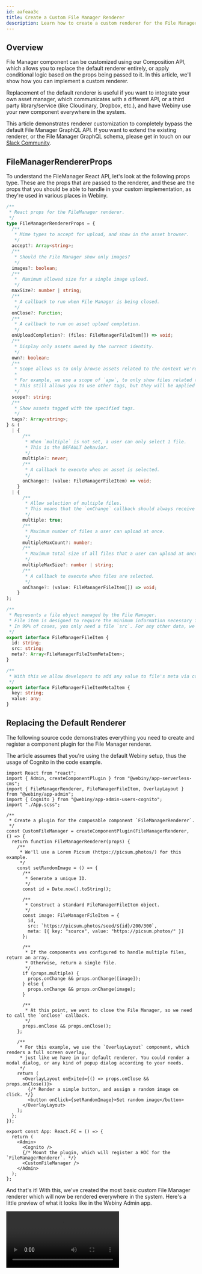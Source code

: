 ```yaml
---
id: aafeaa3c
title: Create a Custom File Manager Renderer
description: Learn how to create a custom renderer for the File Manager component
---
```



## Overview

File Manager component can be customized using our Composition API, which allows you to replace the default renderer entirely, or apply conditional logic based on the props being passed to it. In this article, we'll show how you can implement a custom renderer.

Replacement of the default renderer is useful if you want to integrate your own asset manager, which communicates with a different API, or a third party library/service (like Cloudinary, Dropbox, etc.), and have Webiny use your new component everywhere in the system.

<Alert type="info" title="Important">

This article demonstrates renderer customization to completely bypass the default File Manager GraphQL API. If you want to extend the existing renderer, or the File Manager GraphQL schema, please get in touch on our [Slack Community](https://www.webiny.com/slack).

</Alert>

## FileManagerRendererProps

To understand the FileManager React API, let's look at the following props type. These are the props that are passed to the renderer, and these are the props that you should be able to handle in your custom implementation, as they're used in various places in Webiny.

```ts
/**
 * React props for the FileManager renderer.
 */
type FileManagerRendererProps = {
  /**
   * Mime types to accept for upload, and show in the asset browser.
   */
  accept?: Array<string>;
  /**
   * Should the File Manager show only images?
   */
  images?: boolean;
  /**
   *  Maximum allowed size for a single image upload.
   */
  maxSize?: number | string;
  /**
   * A callback to run when File Manager is being closed.
   */
  onClose?: Function;
  /**
   * A callback to run on asset upload completion.
   */
  onUploadCompletion?: (files: FileManagerFileItem[]) => void;
  /**
   * Display only assets owned by the current identity.
   */
  own?: boolean;
  /**
   * Scope allows us to only browse assets related to the context we're in.
   *
   * For example, we use a scope of `apw`, to only show files related to the APW (Advanced Publishing Workflow) app.
   * This still allows you to use other tags, but they will be applied on top of the scope tag.
   */
  scope?: string;
  /**
   * Show assets tagged with the specified tags.
   */
  tags?: Array<string>;
} & (
  | {
      /**
       * When `multiple` is not set, a user can only select 1 file.
       * This is the DEFAULT behavior.
       */
      multiple?: never;
      /**
       * A callback to execute when an asset is selected.
       */
      onChange?: (value: FileManagerFileItem) => void;
    }
  | {
      /**
       * Allow selection of multiple files.
       * This means that the `onChange` callback should always receive an array of files.
       */
      multiple: true;
      /**
       * Maximum number of files a user can upload at once.
       */
      multipleMaxCount?: number;
      /**
       * Maximum total size of all files that a user can upload at once.
       */
      multipleMaxSize?: number | string;
      /**
       * A callback to execute when files are selected.
       */
      onChange?: (value: FileManagerFileItem[]) => void;
    }
);

/**
 * Represents a file object managed by the File Manager.
 * File item is designed to require the minimum information necessary for all the Webiny apps to operate.
 * In 99% of cases, you only need a file `src`. For any other data, we use the `meta` array of objects.
 */
export interface FileManagerFileItem {
  id: string;
  src: string;
  meta?: Array<FileManagerFileItemMetaItem>;
}

/**
 * With this we allow developers to add any value to file's meta via component composition, thus the `value: any`.
 */
export interface FileManagerFileItemMetaItem {
  key: string;
  value: any;
}
```

## Replacing the Default Renderer

The following source code demonstrates everything you need to create and register a component plugin for the File Manager renderer.

The article assumes that you're using the default Webiny setup, thus the usage of Cognito in the code example.

```tsx apps/admin/src/App.tsx
import React from "react";
import { Admin, createComponentPlugin } from "@webiny/app-serverless-cms";
import { FileManagerRenderer, FileManagerFileItem, OverlayLayout } from "@webiny/app-admin";
import { Cognito } from "@webiny/app-admin-users-cognito";
import "./App.scss";

/**
 * Create a plugin for the composable component `FileManagerRenderer`.
 */
const CustomFileManager = createComponentPlugin(FileManagerRenderer, () => {
  return function FileManagerRenderer(props) {
    /**
     * We'll use a Lorem Picsum (https://picsum.photos/) for this example.
     */
    const setRandomImage = () => {
      /**
       * Generate a unique ID.
       */
      const id = Date.now().toString();

      /**
       * Construct a standard FileManagerFileItem object.
       */
      const image: FileManagerFileItem = {
        id,
        src: `https://picsum.photos/seed/${id}/200/300`,
        meta: [{ key: "source", value: "https://picsum.photos/" }]
      };

      /**
       * If the components was configured to handle multiple files, return an array.
       * Otherwise, return a single file.
       */
      if (props.multiple) {
        props.onChange && props.onChange([image]);
      } else {
        props.onChange && props.onChange(image);
      }

      /**
       * At this point, we want to close the File Manager, so we need to call the `onClose` callback.
       */
      props.onClose && props.onClose();
    };

    /**
     * For this example, we use the `OverlayLayout` component, which renders a full screen overlay,
     * just like we have in our default renderer. You could render a modal dialog, or any kind of popup dialog according to your needs.
     */
    return (
      <OverlayLayout onExited={() => props.onClose && props.onClose()}>
        {/* Render a simple button, and assign a random image on click. */}
        <button onClick={setRandomImage}>Set random image</button>
      </OverlayLayout>
    );
  };
});

export const App: React.FC = () => {
  return (
    <Admin>
      <Cognito />
      {/* Mount the plugin, which will register a HOC for the `FileManagerRenderer`. */}
      <CustomFileManager />
    </Admin>
  );
};
```

And that's it! With this, we've created the most basic custom File Manager renderer which will now be rendered everywhere in the system. Here's a little preview of what it looks like in the Webiny Admin app.

<Video src={customFmRenderer} />

And if we inspect the form state, we'll find our image data exactly as we specified in our custom renderer:

<Image src={accountFormState} title="Image from the custom renderer" />

Notice how we don't have our `meta` array present in the state. That's because the view in the video uses a `<SingleImageUpload/>` component which, by default, ignores the `meta` returned from the File Manager.
If this was a simple `FileManager` component, form state would look like this:

<Image src={accountFormStateWithMeta} title="Image from the custom renderer with meta" />

## Conclusion

We've covered how to override the default File Manager renderer and implement your custom logic of handling files. From here, you can continue upgrading this basic example and connect your React component to an external API or an asset management service. The only thing you need to follow is the component interface defined by the [FileManagerRendererProps](#file-manager-renderer-props) type.
